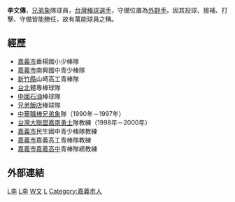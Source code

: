 {{Infobox CPBL player|
bgcolor1=#1c2841|
bgcolor2=#6d7380|
textcolor1=#FFF200|
textcolor2=#FFF200|
name=李文傳|
image=|
birthdate={{birth_date_and_age|1959|8|3|mf=y}}|
birthplace=[[台灣|台灣]][[嘉義市|嘉義市]]|
width=130|
position=工具人|
team=|
number=|
bats=右|
throws=右|
debutdate=3月22日|
debutyear=1990年|
debutteam=兄弟象|
statyear=1997年10月|
stat1label=[[打擊率|打擊率]]|
stat1value=0.193|
stat2label=[[全壘打|全壘打]]|
stat2value=1|
stat3label=[[打點|打點]]|
stat3value=30|
stat4label=勝-敗|
stat4value=6-6|
stat5label=三振-四死|
stat5value=25-24|
stat6label=防禦率|
stat6value=3.74|
teams=<nowiki></nowiki>
'''球員時期'''
*[[兄弟象|兄弟象]]（1990年－1997年）
'''教練時期'''
*[[嘉南勇士|嘉南勇士]]教練 (1998年-2000年)
}}

'''李文傳'''{{BD|1959年|8月3日|catIdx=L李}}，[[兄弟象|兄弟象]]隊球員，[[台灣|台灣]][[棒球|棒球]][[選手|選手]]，守備位置為[[外野手|外野手]]。因其投球、接補、打擊、守備皆能勝任，故有萬能球員之稱。

==經歷==
*[[嘉義市|嘉義市]]垂楊國小少棒隊 
*[[嘉義市|嘉義市]]南興國中青少棒隊 
*[[新竹縣|新竹縣]]山崎高工青棒隊 
*[[台北|台北]]體專棒球隊 
*[[中國石油|中國石油]]棒球隊 
*[[兄弟大飯店|兄弟飯店]]棒球隊 
*[[中華職棒|中華職棒]][[兄弟象|兄弟象]]隊（1990年－1997年）
*[[台灣大聯盟|台灣大聯盟]][[嘉南勇士|嘉南勇士]]隊教練（1998年－2000年）
*[[嘉義市|嘉義市]]民生國中青少棒隊教練 
*[[嘉義市|嘉義市]]嘉義高工青棒隊教練 
*[[嘉義市|嘉義市]][[嘉義高中|嘉義高中]]青棒隊總教練 

==外部連結==
{{台灣棒球維基館}}

{{兄弟象1992年中華職棒總冠軍}}
{{兄弟象1993年中華職棒總冠軍}}
{{兄弟象1994年中華職棒總冠軍}}

{{Baseball-bio-stub}}

[[Category:台灣棒球運動員|L李]]
[[Category:兄弟象隊球員|L李]]
[[Category:李姓|W文]]
[[Category:兄弟飯店棒球隊球員|L]]
[[Category:嘉義市人|Category:嘉義市人]]